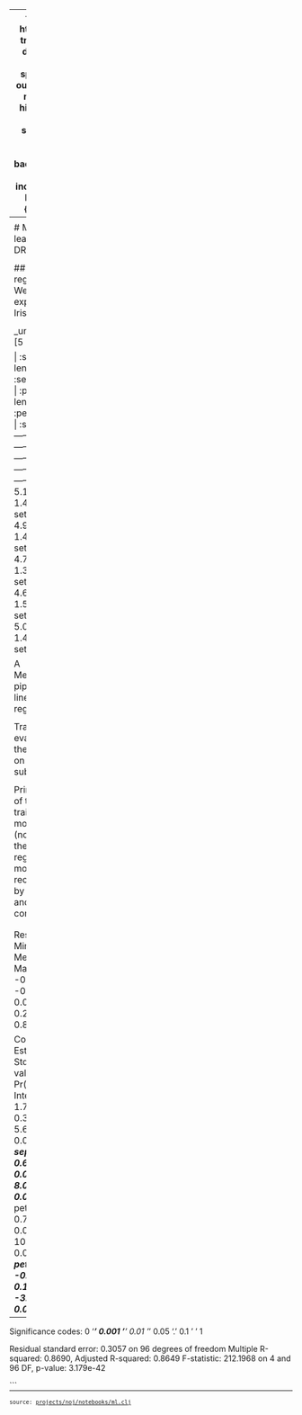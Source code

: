 
---
format:
  html: {toc: true, toc-depth: 4, theme: spacelab, output-file: ml.html}
highlight-style: solarized
code-block-background: true
include-in-header: {text: '<link rel = "icon" href = "data:," />'}

---
<style>.table {
    overflow-y: scroll;
}
</style><style>.printedClojure .sourceCode {
  background-color: transparent;
  border-style: none;
}
</style>
<script src="ml_files/md-default0.js" type="text/javascript"></script><script src="ml_files/md-default1.js" type="text/javascript"></script>
<table><tr><td>This is part of the Scicloj <a href="https://scicloj.github.io/clojure-data-scrapbook/">Clojure Data Scrapbook</a>.</td><a href="https://scicloj.github.io/clojure-data-scrapbook/"><img align="left" alt="SciCloj logo" src="https://scicloj.github.io/sci-cloj-logo-transparent.png" width="40" /></a></tr></table>


# Machine learning - DRAFT


<div class="sourceClojure">
```clojure
(ns ml
  (:require [scicloj.ml.core :as ml]
            [scicloj.ml.metamorph :as mm]
            [scicloj.ml.dataset :refer [dataset add-column]]
            [scicloj.ml.dataset :as ds]
            [fastmath.stats]
            [tablecloth.api :as tc]
            [scicloj.noj.v1.datasets :as datasets]
            [scicloj.kindly.v4.kind :as kind]))
```
</div>



## Linear regression
We will explore the Iris dataset:


<div class="sourceClojure">
```clojure
(tc/head datasets/iris)
```
</div>


_unnamed [5 5]:

| :sepal-length | :sepal-width | :petal-length | :petal-width | :species |
|--------------:|-------------:|--------------:|-------------:|----------|
|           5.1 |          3.5 |           1.4 |          0.2 |   setosa |
|           4.9 |          3.0 |           1.4 |          0.2 |   setosa |
|           4.7 |          3.2 |           1.3 |          0.2 |   setosa |
|           4.6 |          3.1 |           1.5 |          0.2 |   setosa |
|           5.0 |          3.6 |           1.4 |          0.2 |   setosa |



A Metamorph pipeline for linear regression:


<div class="sourceClojure">
```clojure
(def additive-pipeline
  (ml/pipeline
   (mm/set-inference-target :sepal-length)
   (mm/drop-columns [:species])
   {:metamorph/id :model}
   (mm/model {:model-type :smile.regression/ordinary-least-square})))
```
</div>


Training and evaluating the pipeline on various subsets:


<div class="sourceClojure">
```clojure
(def evaluations
  (ml/evaluate-pipelines
   [additive-pipeline]
   (ds/split->seq datasets/iris :holdout)
   ml/rmse
   :loss
   {:other-metrices [{:name :r2
                      :metric-fn fastmath.stats/r2-determination}]}))
```
</div>


Printing one of the trained models (note that the Smile regression model is recognized by Kindly and printed correctly):


<div class="sourceClojure">
```clojure
(-> evaluations
    flatten
    first
    :fit-ctx
    :model
    ml/thaw-model)
```
</div>



<div class="printedClojure">
```clojure
Linear Model:

Residuals:
       Min          1Q      Median          3Q         Max
   -0.7900     -0.2237      0.0394      0.2235      0.8037

Coefficients:
                  Estimate Std. Error    t value   Pr(>|t|)
Intercept           1.7690     0.3120     5.6689     0.0000 ***
sepal-width         0.6801     0.0844     8.0599     0.0000 ***
petal-length        0.7043     0.0664    10.6014     0.0000 ***
petal-width        -0.5256     0.1508    -3.4858     0.0007 ***
---------------------------------------------------------------------
Significance codes:  0 '***' 0.001 '**' 0.01 '*' 0.05 '.' 0.1 ' ' 1

Residual standard error: 0.3057 on 96 degrees of freedom
Multiple R-squared: 0.8690,    Adjusted R-squared: 0.8649
F-statistic: 212.1968 on 4 and 96 DF,  p-value: 3.179e-42

```
</div>


<div style="background-color:grey;height:2px;width:100%;"></div>

<div><pre><small><small>source: <a href="https://github.com/scicloj/clojure-data-scrapbook/blob/main/projects/noj/notebooks/ml.clj">projects/noj/notebooks/ml.clj</a></small></small></pre></div>